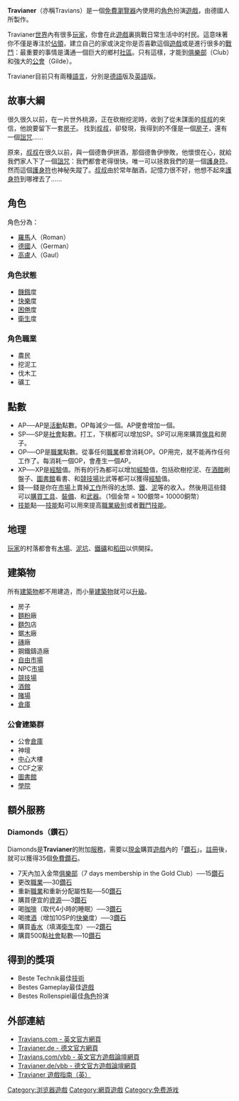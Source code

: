 {{Infobox VG
|title = {{lang|en|Travianer}}
|image =<br />Travian的標誌
|developer = [[Travian_Games_GmbH|Travian Games GmbH]]
|platforms = [[个人電腦|个人電腦]]
|genre = {{lang|en|[[MMORPG|MMORPG]]}}
|modes = [[電子角色扮演遊戲|角色扮演游戏]]
}}

'''Travianer'''（亦稱Travians）是一個[[免费游戏|免費]][[瀏覽器|瀏覽器]]內使用的[[角色|角色]]扮演[[遊戲|遊戲]]，由德國人所製作。

Travianer[[世界|世界]]內有很多[[玩家|玩家]]，你會在此[[遊戲|遊戲]]裏挑戰日常生活中的村民。這意味著你不僅是專注於[[佔領|佔領]]，建立自己的家或決定你是否喜歡這個[[遊戲|遊戲]]或是進行很多的[[戰鬥|戰鬥]]：最重要的事情是溝通一個巨大的鄉村[[社區|社區]]。只有這樣，才能到[[俱樂部|俱樂部]]（Club）和強大的[[公會|公會]]（Gilde）。

Travianer目前只有兩種[[語言|語言]]，分別是[[德語|德語]]版及[[英語|英語]]版。

== 故事大綱 ==
很久很久以前，在一片世外桃源，正在砍樹挖泥時，收到了從未謀面的[[叔叔|叔叔]]的來信，他說要留下一套[[房子|房子]]。
找到[[叔叔|叔叔]]，卻發現，我得到的不僅是一個[[房子|房子]]，還有一個[[詛咒|詛咒]]......

原來，[[叔叔|叔叔]]在很久以前，與一個德魯伊拼酒，那個德魯伊慘敗，他懷恨在心，就給我們家人下了一個[[詛咒|詛咒]]：我們都會老得很快。唯一可以拯救我們的是一個[[護身符|護身符]]。然而這個[[護身符|護身符]]也神秘失蹤了。[[叔叔|叔叔]]由於常年酗酒，記憶力很不好，他想不起來[[護身符|護身符]]到哪裡去了......

== 角色 ==
角色分為：
*[[羅馬|羅馬]]人（Roman）
*[[德國|德國]]人（German）
*[[高盧|高盧]]人（Gaul）
=== 角色狀態 ===
*[[饑餓|饑餓]]度
*[[快樂|快樂]]度
*[[困倦|困倦]]度
*[[衛生|衛生]]度
=== 角色職業 ===
*農民 
*挖泥工 
*伐木工 
*礦工

== 點數 ==
*AP──AP是[[活動|活動]]點數。OP每減少一個。AP便會增加一個。
*SP──SP是[[社會|社會]]點數。打工，下棋都可以增加SP。SP可以用來購買[[傢具|傢具]]和房子。
*OP──OP是[[職業|職業]]點數。從事任何[[職業|職業]]都會消耗OP。OP用完，就不能再作任何工作了。每消耗一個OP，會產生一個AP。
*XP──XP是[[經驗|經驗]]值。所有的行為都可以增加[[經驗|經驗]]值，包括砍樹挖泥、在[[酒館|酒館]]刷盤子、[[圖書館|圖書館]]看書、和[[競技場|競技場]]比武等都可以獲得[[經驗|經驗]]值。
*錢──錢是你在[[市場|市場]]上賣掉[[工作|工作]]所得的[[木|木]]頭、[[鐵|鐵]]、[[泥|泥]]等的收入。然後用這些錢可以[[購買|購買]][[工具|工具]]、[[裝備|裝備]]、和[[武器|武器]]。（1個金幣 = 100銀幣= 10000銅幣）
*[[技能|技能]]點──[[技能|技能]]點可以用來提高[[職業|職業]][[級別|級別]]或者[[戰鬥|戰鬥]][[技能|技能]]。

== 地理 ==
[[玩家|玩家]]的村落都會有[[木場|木場]]、[[泥坑|泥坑]]、[[鐵礦|鐵礦]]和[[稻田|稻田]]以供開採。

== 建築物 ==
所有[[建築物|建築物]]都不用建造，而小量[[建築物|建築物]]就可以[[升級|升級]]。
*房子
*[[麵粉|麵粉]]廠
*[[麵包|麵包]]店
*鋸[[木|木]]廠 
*[[磚|磚]]廠 
*鋼鐵鑄造廠
*[[自由|自由]][[市場|市場]]
*NPC[[市場|市場]]
*[[競技場|競技場]]
*[[酒館|酒館]]
*[[賭場|賭場]]
*[[倉庫|倉庫]]

=== 公會建築群 ===
*公會[[倉庫|倉庫]]
*神壇
*[[中心|中心]]大樓
*CCF之家
*[[圖書館|圖書館]]
*[[學院|學院]]

== 額外服務 ==
=== Diamonds（鑽石） ===
Diamonds是'''Travianer'''的附加[[服務|服務]]，需要以[[現金|現金]]購買[[遊戲|遊戲]]內的「[[鑽石|鑽石]]」。[[註冊|註冊]]後，就可以獲得35個[[免費|免費]][[鑽石|鑽石]]。
*7天內加入金幣[[俱樂部|俱樂部]]（7 days membership in the Gold Club）──15[[鑽石|鑽石]]
*更改[[職業|職業]]──30[[鑽石|鑽石]]
*重新[[職業|職業]]和重新分配屬性點──50[[鑽石|鑽石]]
*購買便宜的[[資源|資源]]──3[[鑽石|鑽石]]
*喝[[咖啡|咖啡]]（取代4小時的睡眠）──3[[鑽石|鑽石]]
*喝[[啤酒|啤酒]]（增加10SP的[[快樂|快樂]]度）──3[[鑽石|鑽石]]
*購買[[香水|香水]]（填滿[[衛生|衛生]]度）──2[[鑽石|鑽石]]
*購買500點[[社會|社會]]點數──10[[鑽石|鑽石]]

== 得到的獎項 ==
*Beste Technik最佳[[技術|技術]]
*Bestes Gameplay最佳[[遊戲|遊戲]] 
*Bestes Rollenspiel最佳[[角色|角色]]扮演

== 外部連結 ==
*[http://www.travians.com/ Travians.com - 英文官方網頁]{{Wayback|url=http://www.travians.com/ |date=20081205071043 }}
*[http://www.travianer.de/ Travianer.de - 德文官方網頁]{{Wayback|url=http://www.travianer.de/ |date=20081204012116 }}
*[http://www.travians.com/vbb/ Travians.com/vbb - 英文官方遊戲論壇網頁]{{Wayback|url=http://www.travians.com/vbb/ |date=20081205071626 }}
*[http://www.travianer.de/vbb/ Travianer.de/vbb - 德文官方遊戲論壇網頁]{{Wayback|url=http://www.travianer.de/vbb/ |date=20090121210955 }}
*[http://www.travians.com/AnleitungTravianer_en.pdf/ Travianer 遊戲指南（英）]{{Wayback|url=http://www.travians.com/AnleitungTravianer_en.pdf/ |date=20090117065150 }}

[[Category:浏览器遊戲|Category:浏览器遊戲]]
[[Category:網頁遊戲|Category:網頁遊戲]]
[[Category:免费游戏|Category:免费游戏]]